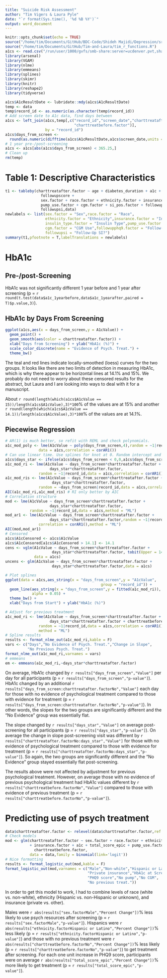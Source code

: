 ```yaml
---
title: "Suicide Risk Assessment"
author: "Tim Vigers & Laura Pyle"
date: "`r format(Sys.time(), '%d %B %Y')`"
output: word_document
---
```


```r
knitr::opts_chunk$set(echo = TRUE)
source("/home/tim/Documents/GitHub/BDC-Code/Shideh Majidi/Depression/sra.r")
source("/home/tim/Documents/GitHub/Tim-and-Laura/tim_r_functions.R")
a1cs <- read.csv("/run/user/1000/gvfs/smb-share:server=ucdenver.pvt,share=som/PEDS/RI Biostatistics Core/Shared/Shared Projects/Laura/BDC/Projects/Shideh Majidi/Depression/Data_Cleaned/a1cs.csv")
library(arsenal)
library(VGAM)
library(nlme)
library(emmeans)
library(splines)
library(skimr)
library(knitr)
library(reshape2)
library(tidyverse)
```

```r
a1cs$A1cResultDate <- lubridate::mdy(a1cs$A1cResultDate)
temp <- data
temp$record_id <- as.numeric(as.character(temp$record_id))
# Add screen date to A1c data, find days between
a1cs <- left_join(a1cs,temp[,c("record_id","screen_date","charttreatafter.factor",
                               "charttreatbefore.factor")],
                  by = "record_id")
a1cs$days_from_screen <- 
  round(as.numeric(difftime(a1cs$A1cResultDate,a1cs$screen_date,units = "days")))
# 1 year pre-/post-screening
a1cs <- a1cs[abs(a1cs$days_from_screen) < 365.25,]
# Clean up
rm(temp)
```

# Table 1: Descriptive Characteristics

```r
t1 <- tableby(charttreatafter.factor ~ age + diabetes_duration + a1c + total_score_epic +
                followupscore + 
                sex.factor + race.factor + ethnicity.factor + insurance.factor + 
                pump_use.factor + cgm.factor + si_pos.factor + followupphq9.factor + 
                followupsi,data)
newlabels <- list(sex.factor = "Sex",race.factor = "Race",
                  ethnicity.factor = "Ethnicity",insurance.factor = "Insurance",
                  insulin_type.factor = "Insulin Type",pump_use.factor = "Pump Use", 
                  cgm.factor = "CGM Use",followupphq9.factor = "Follow-Up PHQ 9?",
                  followupsi = "Follow-Up SI?")
summary(t1,pfootnote = T,labelTranslations = newlabels)
```

# HbA1c

## Pre-/post-Screening

HbA1c was not significantly different 1 year before and 1 year after screening (p = `r round(t.test(data$a1c_1yearbefore,data$a1c_1yearafter,paired = T)$p.value,3)`).

## HbA1c by Days From Screening

```r
ggplot(a1cs,aes(x = days_from_screen,y = A1cValue)) +
  geom_point() +
  geom_smooth(aes(color = charttreatafter.factor)) + 
  xlab("Days from Screening") + ylab("HbA1c (%)") +
  scale_color_discrete(name = "Evidence of Psych. Treat.") +
  theme_bw() 
```

The teal and red lines indicate locally-smoothed (loess) curves for the two groups. It looks like there are two limits of detection in measuring HbA1c, which is why there appear to be horizontal lines at 14.1% and 15%. We probably do not need to worry about these censored results for the abstract, but Laura and I are looking into ways to deal with it for a manuscript.

About `r round(length(which(a1cs$A1cValue == 15))/length(a1cs$A1cValue),3)*100`% of the values are at 15% and another `r round(length(which(a1cs$A1cValue == 14.1))/length(a1cs$A1cValue),3)*100`% of the values are at 14.1%.

<!-- ## First, Screening, and Last A1cs -->

<!-- ```{r echo=FALSE,warning=FALSE,message=FALSE,include=FALSE} -->
<!-- random <- a1cs %>% group_by(record_id) %>%  -->
<!--   slice(which.min(days_from_screen),which(days_from_screen == 0),  -->
<!--         which.max(days_from_screen)) -->
<!-- ggplot(random,aes(x = days_from_screen,y = A1cValue)) +  -->
<!--   theme_bw() + -->
<!--   geom_line(aes(group = record_id,color = factor(charttreatafter))) -->
<!-- ``` -->

## Piecewise Regression

```r
# AR(1) is much better, so refit with REML and check polynomials. 
a1c_mod_poly <- lme(A1cValue ~ poly(days_from_screen,4),random = ~1|record_id,
               data = a1cs,correlation = corAR1())
# Can use linear time. Use splines for knot at 0. Random intercept and slope for subject.
a1cs$days_star <- ifelse(a1cs$days_from_screen < 0,0,a1cs$days_from_screen)
a1c_mod_ri <- lme(A1cValue ~ days_from_screen*charttreatafter.factor + 
                    days_star*charttreatafter.factor,
               random = ~1|record_id,data = a1cs,correlation = corAR1(),method = "ML")
a1c_mod_ris <- lme(A1cValue ~ days_from_screen*charttreatafter.factor + 
                     days_star*charttreatafter.factor,
               random = ~days_from_screen|record_id,data = a1cs,correlation = corAR1())
AIC(a1c_mod_ri,a1c_mod_ris) # RI only better by AIC
# Correlation structure
mod <- lme(A1cValue ~ days_from_screen*charttreatafter.factor + 
                    days_star*charttreatafter.factor,
           random = ~1|record_id,data = a1cs,method = "ML")
mod_ar1 <- lme(A1cValue ~ days_from_screen*charttreatafter.factor + 
                    days_star*charttreatafter.factor,random = ~1|record_id,data = a1cs,
               correlation = corAR1(),method = "ML")
AIC(mod,mod_ar1)
# Censored
a1cs$A1cCensored <- a1cs$A1cValue
a1cs$A1cCensored[a1cs$A1cCensored > 14.1] <- 14.1
cens <- vglm(A1cValue ~ days_from_screen*charttreatafter.factor + 
                     days_star*charttreatafter.factor, tobit(Upper = 14.1), 
             data = a1cs)
uncens <- glm(A1cValue ~ days_from_screen*charttreatafter.factor + 
                     days_star*charttreatafter.factor,data = a1cs)
```

```r
# Plot splines
ggplot(data = a1cs,aes_string(x = "days_from_screen",y = "A1cValue",
                                           group = "record_id")) + 
  geom_line(aes_string(x = "days_from_screen",y = fitted(a1c_mod_ri)),
            alpha = 0.05) +
  theme_bw() +
  xlab("Days from Start") + ylab("HbA1c (%)")
```

```r
# Adjust for previous treatment 
a1c_mod_ri <- lme(A1cValue ~ days_from_screen*charttreatafter.factor + 
                    days_star*charttreatafter.factor + charttreatbefore.factor,
               random = ~1|record_id,data = a1cs,correlation = corAR1(),
               method = "ML")
# Spline results
results <- format_nlme_out(a1c_mod_ri,kable = F)
vars <- c("Days","No Evidence of Psych. Treat.","Change in Slope",
          "No Previous Psych. Treat.")
format_nlme_out(a1c_mod_ri,varnames = vars)
# emmeans
em <- emmeans(a1c_mod_ri,~days_star*charttreatafter.factor)
```

On average, HbA1c changed by `r results["days_from_screen","Value"]` per day for all participants (p = `r results["days_from_screen","p-value"]`). HbA1c changed by an additional `r results["days_from_screen:charttreatafter.factorNo","Value"]` each day for those with no evidence of psychological treatment compared to those with evidence for treatment (p = `r results["days_from_screen:charttreatafter.factorNo","p-value"]`). In other words, the slopes for the two groups are significantly different and the "No Evidence" group was essentially flat.

The slope changed by `r results["days_star","Value"]` on average post-screening for all participants (p = `r results["days_star","p-value"]`). On average the change in slope post-screening visit was different by `r results["charttreatafter.factorNo:days_star","Value"]` for those with no evidence of psychological treatment compared to those with evidence for treatment (p = `r results["charttreatafter.factorNo:days_star","p-value"]`). So again, the two groups are significantly different and the "No Evidence" group stayed essentially flat post-screening.

The results above were not affected by adjustment for previous psychological treatment. However, on average those with no evidence of previous psychological treatment had HbA1c values different by `r results["charttreatbefore.factorNo","Value"]` compared to those with evidence of previous treatment (p = `r results["charttreatbefore.factorNo","p-value"]`).

# Predicting use of psych treatment

```r
data$charttreatafter.factor <- relevel(data$charttreatafter.factor,ref = "No")
# Check models
mod <- glm(charttreatafter.factor ~ sex.factor + race.factor + ethnicity.factor
           + insurance.factor + a1c + total_score_epic + pump_use.factor + cgm.factor +
             charttreatbefore.factor,
           data = data,family = binomial(link='logit'))
# Nice formatting
results <- format_logistic_out(mod,kable = F)
format_logistic_out(mod,varnames = c("Male","Non-white","Hispanic or Latino",
                                     "Private insurance","HbA1c at Screening",
                                     "PHQ9 score","No pump","No CGM",
                                     "No previous treat."))
```

In order to get this model to work, I had to combine levels of race (white vs. non-white), ethnicity (Hispanic vs. non-Hispanic or unknown), and insurance (private vs. other). 

Males were `r abs(results["sex.factorMale","Percent Change"])`% less likely to use psych resources after screening (p = `r results["sex.factorMale","p-value"]`). Hispanics were `r abs(results["ethnicity.factorHispanic or Latino","Percent Change"])`% less likely (p = `r results["ethnicity.factorHispanic or Latino","p-value"]`) and those with no previous treatment were `r abs(results["charttreatbefore.factorNo","Percent Change"])`% less likely (p = `r results["charttreatbefore.factorNo","p-value"]`) to get treatment after screening. For each one unit increase in PHQ9 score, participants were on average `r abs(results["total_score_epic","Percent Change"])`% more likely to get treatment (p = `r results["total_score_epic","p-value"]`).
